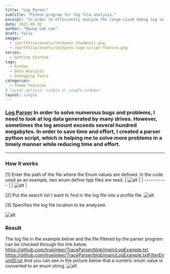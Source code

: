 ---
title: "Log Parser"
subtitle: "Python program for log file analysis."
excerpt: "In order to efficiently analyze the large-sized debug log in a short time, I made a program to parse it through the python script language."
date: 2022-08-30
author: "Myung Guk Lee"
draft: false
images:
  - /portfolio/assets/tachyons-thumbnail.png
  - /portfolio/assets/tachyons-logo-script-feature.png
series:
  - Getting Started
tags:
  - Python
  - Data Analysis
  - Debugging Tools
categories:
  - Theme Features
# layout options: single or single-sidebar
layout: single
---

### [Log Parser](https://github.com/truelinker/TraceParser)  In order to solve numerous bugs and problems, I need to look at log data generated by many drives. However, sometimes the log amount exceeds several hundred megabytes. In order to save time and effort, I created a parser python script, which is helping me to solve more problems in a timely manner while reducing time and effort.

---

### How it works

[1] Enter the path of the file where the Enum values are defined.
In the code used as an example, two enum define hpp files are read.
| ![alt](/images/blog/enumDefine0.jpg) |
| ----------- | 
| ![alt](/images/blog/enumDefine1.jpg) |

[2] Put the search list I want to find in the log file into a profile file.
![alt](/images/blog/profileExample.jpg)

[3] Specifies the log file location to be analyzed.


![alt](/images/blog/DiagramParseScript.png)

### Result

The log file in the example below and the file filtered by the parser program can be checked through the link below.
https://github.com/truelinker/TraceParser/blob/main/LogExample.txt
https://github.com/truelinker/TraceParser/blob/main/LogExample.txtFilterEnumID.txt
And you can see in the picture below that a numeric enum value is converted to an enum string.
![alt](/images/blog/EnumString.png)